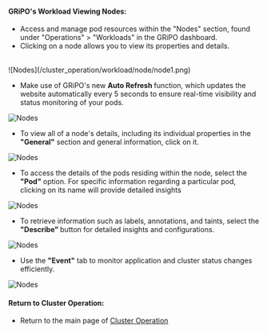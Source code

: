#### GRiPO's Workload Viewing Nodes:

- Access and manage pod resources within the "Nodes" section, found under "Operations" > "Workloads" in the GRiPO dashboard.
- Clicking on a node allows you to view its properties and details.
<br />
![Nodes](/cluster_operation/workload/node/node1.png)



- Make use of GRiPO's new <b>Auto Refresh </b>function, which updates the website automatically every 5 seconds to ensure real-time visibility and status monitoring of your pods.

![Nodes](/cluster_operation/workload/node/node3.png)

- To view all of a node's details, including its individual properties in the <b>"General"</b> section and general information, click on it.

![Nodes](/cluster_operation/workload/node/node4.png)

- To access the details of the pods residing within the node, select the <b>"Pod"</b> option. For specific information regarding a particular pod, clicking on its name will provide detailed insights

![Nodes](/cluster_operation/workload/node/node5.png)

- To retrieve information such as labels, annotations, and taints, select the <b>"Describe" </b> button for detailed insights and configurations.

![Nodes](/cluster_operation/workload/node/node6.png)

- Use the <b>"Event"</b> tab to monitor application and cluster status changes efficiently.

![Nodes](/cluster_operation/workload/node/node7.png)

#### Return to Cluster Operation:

- Return to the main page of [Cluster Operation](/cluster_operations/introduction)
